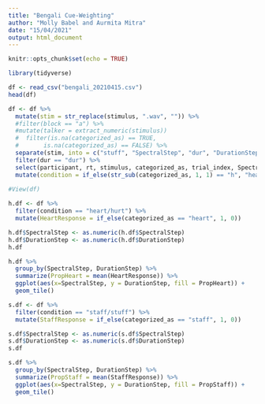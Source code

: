 ```yaml
---
title: "Bengali Cue-Weighting"
author: "Molly Babel and Aurmita Mitra"
date: "15/04/2021"
output: html_document
---
```


```r
knitr::opts_chunk$set(echo = TRUE)
```

```r
library(tidyverse)
```

```r
df <- read_csv("bengali_20210415.csv")
head(df)
```

```r

df <- df %>%
  mutate(stim = str_replace(stimulus, ".wav", "")) %>%
  #filter(block == "a") %>%
  #mutate(talker = extract_numeric(stimulus))
  #  filter(is.na(categorized_as) == TRUE,
  #       is.na(categorized_as) == FALSE) %>%
  separate(stim, into = c("stuff", "SpectralStep", "dur", "DurationStep"), sep="_") %>%
  filter(dur == "dur") %>%
  select(participant, rt, stimulus, categorized_as, trial_index, SpectralStep, DurationStep) %>%
  mutate(condition = if_else(str_sub(categorized_as, 1, 1) == "h", "heart/hurt", "staff/stuff"))
  
#View(df)
```

```r
h.df <- df %>%
  filter(condition == "heart/hurt") %>%
  mutate(HeartResponse = if_else(categorized_as == "heart", 1, 0))

h.df$SpectralStep <- as.numeric(h.df$SpectralStep)
h.df$DurationStep <- as.numeric(h.df$DurationStep)
h.df
```

```r
h.df %>%
  group_by(SpectralStep, DurationStep) %>%
  summarize(PropHeart = mean(HeartResponse)) %>%
  ggplot(aes(x=SpectralStep, y = DurationStep, fill = PropHeart)) +
  geom_tile()
```

```r
s.df <- df %>%
  filter(condition == "staff/stuff") %>%
  mutate(StaffResponse = if_else(categorized_as == "staff", 1, 0))

s.df$SpectralStep <- as.numeric(s.df$SpectralStep)
s.df$DurationStep <- as.numeric(s.df$DurationStep)
s.df
```

```r
s.df %>%
  group_by(SpectralStep, DurationStep) %>%
  summarize(PropStaff = mean(StaffResponse)) %>%
  ggplot(aes(x=SpectralStep, y = DurationStep, fill = PropStaff)) +
  geom_tile()
```